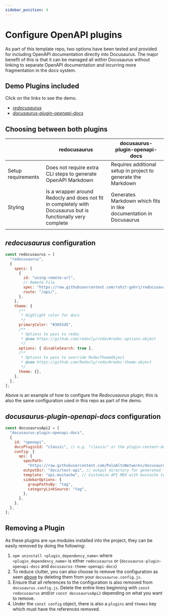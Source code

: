 ```yaml
---
sidebar_position: 4
---
```


# Configure OpenAPI plugins

As part of this template repo, two options have been tested and provided for including OpenAPI documentation directly into Docusaurus. The major benefit of this is that it can be managed all within Docusaurus without linking to separate OpenAPI documentation and incurring more fragmentation in the docs system.

## Demo Plugins included

Click on the links to see the demo.

- [_redocusaurus_](/api)
- [_docusaurus-plugin-openapi-docs_](/docs/category/test-api)

## Choosing between both plugins

|  | redocusaurus | docusaurus-plugin-openapi-docs |
| --- | --- | --- |
| Setup requirements | Does not require extra CLI steps to generate OpenAPI Markdown | Requires additional setup in project to generate the Markdown |
| Styling | Is a wrapper around Redocly and does not fit in completely with Docusaurus but is functionally very complete | Generates Markdown which fits in like documentation in Docusaurus |
|  |  |  |

## _redocusaurus_ configuration

```js title="./docusaurus.config.js"
const redocusaurus = [
  "redocusaurus",
  {
    specs: [
      {
        id: "using-remote-url",
        // Remote File
        spec: "https://raw.githubusercontent.com/rohit-gohri/redocusaurus/main/website/openapi/single-file/openapi.yaml",
        route: "/api/",
      },
    ],
    theme: {
      /**
       * Highlight color for docs
       */
      primaryColor: "#3655d5",
      /**
       * Options to pass to redoc
       * @see https://github.com/redocly/redoc#redoc-options-object
       */
      options: { disableSearch: true },
      /**
       * Options to pass to override RedocThemeObject
       * @see https://github.com/Redocly/redoc#redoc-theme-object
       */
      theme: {},
    },
  },
];
```

Above is an example of how to configure the _Redocusaurus_ plugin; this is also the same configuration used in this repo as part of the demo.

## _docusaurus-plugin-openapi-docs_ configuration

```js title="./docusaurus.config.js"
const docusaurusApi2 = [
  "docusaurus-plugin-openapi-docs",
  {
    id: "openapi",
    docsPluginId: "classic", // e.g. "classic" or the plugin-content-docs id
    config: {
      api: {
        specPath:
          "https://raw.githubusercontent.com/PaloAltoNetworks/docusaurus-openapi-docs/main/demo/examples/petstore.yaml", // path or URL to the OpenAPI spec
        outputDir: "docs/test-api", // output directory for generated *.mdx and sidebar.js files
        template: "api.mustache", // Customize API MDX with mustache template
        sidebarOptions: {
          groupPathsBy: "tag",
          categoryLinkSource: "tag",
        },
      },
    },
  },
];
```

## Removing a Plugin

As these plugins are `npm` modules installed into the project, they can be easily removed by doing the following:

1. `npm uninstall <plugin_dependency_name>` where `<plugin_dependency_name>` is either `redocusaurus` or (`docusaurus-plugin-openapi-docs` and `docusaurus-theme-openapi-docs`)
2. To reduce clutter, you can also choose to remove the configuration as seen [above](##Redocusaurus-configuration) by deleting them from your `docusaurus.config.js`.
3. Ensure that all references to the configuration is also removed from `docusaurus.config.js`. Delete the entire lines beginning with `const redocusaurus` and/or `const docusaurusApi2` depending on what you want to remove.
4. Under the `const config` object, there is also a `plugins` and `themes` key which must have the references removed.
